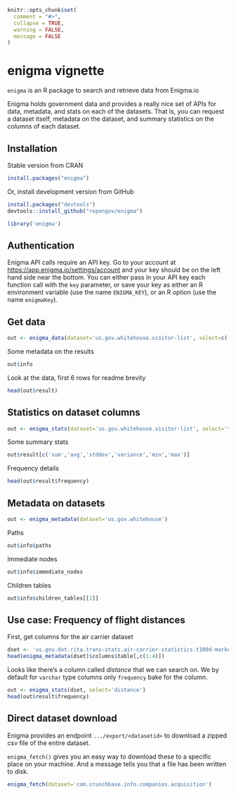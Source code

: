 <!--
%\VignetteEngine{knitr}
%\VignetteIndexEntry{enigma vignette}
%\VignetteEncoding{UTF-8}
-->

```r
knitr::opts_chunk$set(
  comment = "#>",
  collapse = TRUE,
  warning = FALSE,
  message = FALSE
)
```

enigma vignette
===============

`enigma` is an R package to search and retrieve data from Enigma.io

Enigma holds government data and provides a really nice set of APIs for data, metadata, and stats on each of the datasets. That is, you can request a dataset itself, metadata on the dataset, and summary statistics on the columns of each dataset.

## Installation

Stable version from CRAN

```r
install.packages("enigma")
```

Or, install development version from GitHub

```r
install.packages("devtools")
devtools::install_github("ropengov/enigma")
```

```r
library('enigma')
```

## Authentication

Enigma API calls require an API key. Go to your account at [https://app.enigma.io/settings/account](https://app.enigma.io/settings/account) and your key should be on the left hand side near the bottom. You can either pass in your API key each function call with the `key` parameter, or save your key as either an R environment variable (use the name `ENIGMA_KEY`), or an R option (use the name `enigmaKey`).

## Get data

```r
out <- enigma_data(dataset='us.gov.whitehouse.visitor-list', select=c('namelast','visitee_namelast','last_updatedby'))
```

Some metadata on the results

```r
out$info
```

Look at the data, first 6 rows for readme brevity

```r
head(out$result)
```

## Statistics on dataset columns

```r
out <- enigma_stats(dataset='us.gov.whitehouse.visitor-list', select='total_people')
```

Some summary stats

```r
out$result[c('sum','avg','stddev','variance','min','max')]
```

Frequency details

```r
head(out$result$frequency)
```

## Metadata on datasets

```r
out <- enigma_metadata(dataset='us.gov.whitehouse')
```

Paths

```r
out$info$paths
```

Immediate nodes

```r
out$info$immediate_nodes
```

Children tables

```r
out$info$children_tables[[1]]
```

## Use case: Frequency of flight distances

First, get columns for the air carrier dataset

```r
dset <- 'us.gov.dot.rita.trans-stats.air-carrier-statistics.t100d-market-all-carrier'
head(enigma_metadata(dset)$columns$table[,c(1:4)])
```

Looks like there's a column called _distance_ that we can search on. We by default for `varchar` type columns only `frequency` bake for the column.

```r
out <- enigma_stats(dset, select='distance')
head(out$result$frequency)
```

## Direct dataset download

Enigma provides an endpoint `.../export/<datasetid>` to download a zipped csv file of the entire dataset.

`enigma_fetch()` gives you an easy way to download these to a specific place on your machine. And a message tells you that a file has been written to disk.

```r
enigma_fetch(dataset='com.crunchbase.info.companies.acquisition')
```

